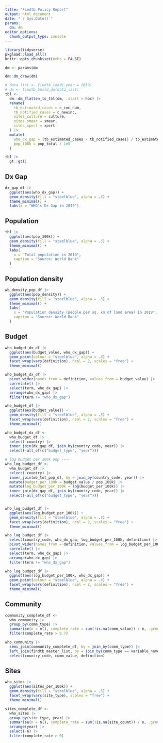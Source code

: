 ```yaml
---
title: "Findtb Policy Report"
output: html_document
date: "`r Sys.Date()`"
params:
  dm: dm
editor_options: 
  chunk_output_type: console
---
```


```r
library(tidyverse)
pkgload::load_all()
knitr::opts_chunk$set(echo = FALSE)
```

```r
dm <- params$dm
```

```r
dm::dm_draw(dm)
```


```r
# data_list <- findtb_load(.year = 2019)
# dm <- findtb_build_dm(data_list)
tbl <- 
  dm::dm_flatten_to_tbl(dm, .start = hbc) |> 
  rename(
    tb_estimated_cases = e_inc_num,
    tb_notified_cases = c_newinc,
    sites_culture = culture,
    sites_smear = smear,
    sites_xpert = xpert
  ) |> 
  mutate(
    who_dx_gap = (tb_estimated_cases - tb_notified_cases) / tb_estimated_cases,
    pop_100k = pop_total / 1e5
  )
```

```r
tbl |> 
  gt::gt()
```

## Dx Gap

```r
dx_gap_df |>
  ggplot(aes(who_dx_gap)) +
  geom_density(fill = "steelblue", alpha = .5) +
  theme_minimal() +
  labs(x = "WHO's Dx Gap in 2019")
```


## Population

```r
tbl |>
  ggplot(aes(pop_100k)) +
  geom_density(fill = "steelblue", alpha = .5) +
  theme_minimal() +
  labs(
    x = "Total population in 2019",
    caption = "Source: World Bank"
  )
```

## Population density

```r

wb_density_pop_df |>
  ggplot(aes(pop_density)) +
  geom_density(fill = "steelblue", alpha = .5) +
  theme_minimal() +
  labs(
    x = "Population density (people per sq. km of land area) in 2019",
    caption = "Source: World Bank"
  )

```

## Budget

```r
who_budget_dx_df |>
  ggplot(aes(budget_value, who_dx_gap)) +
  geom_point(colour = "steelblue", alpha = .8) +
  facet_wrap(vars(definition), ncol = 2, scales = "free") +
  theme_minimal()

who_budget_dx_df |>
  pivot_wider(names_from = definition, values_from = budget_value) |>
  correlate() |>
  select(term, who_dx_gap) |>
  arrange(who_dx_gap) |>
  filter(term != "who_dx_gap")

who_budget_df |>
  ggplot(aes(budget_value)) +
  geom_density(fill = "steelblue", alpha = .5) +
  facet_wrap(vars(definition), ncol = 2, scales = "free") +
  theme_minimal()

who_budget_dx_df <-
  who_budget_df |>
  select(-country) |>
  inner_join(dx_gap_df, join_by(country_code, year)) |>
  select(-all_of(c("budget_type", "year")))

# log budget per 100k pop ----
who_log_budget_df <-
  who_budget_df |>
  select(-country) |>
  inner_join(wb_tot_pop_df, by = join_by(country_code, year)) |>
  mutate(budget_per_100k = budget_value / pop_100k) |>
  mutate(log_budget_per_100k = log(budget_per_100k)) |>
  inner_join(dx_gap_df, join_by(country_code, year)) |>
  select(-all_of(c("budget_type", "year")))


who_log_budget_df |>
  ggplot(aes(log_budget_per_100k)) +
  geom_density(fill = "steelblue", alpha = .5) +
  facet_wrap(vars(definition), ncol = 2, scales = "free") +
  theme_minimal()

who_log_budget_df |>
  select(country_code, who_dx_gap, log_budget_per_100k, definition) |>
  pivot_wider(names_from = definition, values_from = log_budget_per_100k) |>
  correlate() |>
  select(term, who_dx_gap) |>
  arrange(who_dx_gap) |>
  filter(term != "who_dx_gap")

who_log_budget_df |>
  ggplot(aes(log_budget_per_100k, who_dx_gap)) +
  geom_point(colour = "steelblue", alpha = .8) +
  facet_wrap(vars(definition), ncol = 2, scales = "free") +
  theme_minimal()
```

## Community

```r

community_complete_df <-
  who_community |>
  group_by(comm_type) |>
  summarise(n = n(), complete_rate = sum(!is.na(comm_value)) / n, .groups = "drop") |>
  filter(complete_rate > 0.7)

who_community |>
  semi_join(community_complete_df, by = join_by(comm_type)) |>
  left_join(findtb_master_list, by = join_by(comm_type == variable_name)) |>
  select(country_code, comm_value, definition)

```

## Sites

```r
who_sites |>
  ggplot(aes(sites_per_100k)) +
  geom_density(fill = "steelblue", alpha = .5) +
  facet_wrap(vars(site_type), scales = "free") +
  theme_minimal()

sites_complete_df <-
  who_sites |>
  group_by(site_type, year) |>
  summarise(n = n(), complete_rate = sum(!is.na(site_count)) / n, .groups = "drop") |>
  arrange(year) |>
  select(-n) |>
  filter(complete_rate > 0)
```

